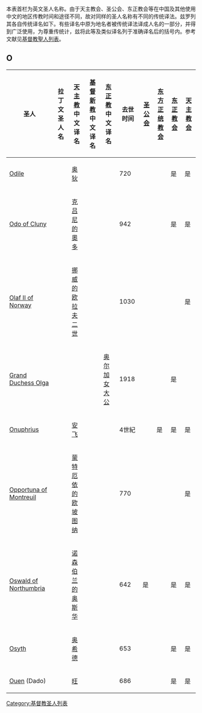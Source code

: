 {{unreferenced|time=2011-04-21T04:46:57+00:00}}
本表首栏为英文圣人名称。由于天主教会、圣公会、东正教会等在中国及其他使用中文的地区传教时间和途径不同，故对同样的圣人名称有不同的传统译法。兹罗列其各自传统译名如下。有些译名中原为地名者被传统译法译成人名的一部分，并得到广泛使用，为尊重传统计，兹将此等及类似译名列于准确译名后的括号内。参考文献见[[基督教聖人列表|基督教聖人列表]]。

{{pageTOC|基督教聖人列表}}

== O ==
{| class="wikitable sortable" width="100%"
|-

! width=200 |圣人 
! width=100 |拉丁文圣人名<br />
! width=100 |[[天主教|天主教]]<br />中文译名<br />
! width=100 |[[基督新教|基督新教]]<br />中文译名<br />
! width=100 |[[东正教|东正教]]<br />中文译名<br />
! width=75 |去世时间<br />
! width=60 |[[圣公会|圣公会]]<br />
! width=60 |[[东方正统教会|东方正统教会]]<br />
! width=60 |[[东正教会|东正教会]]<br />
! width=60 |[[天主教会|天主教会]]<br />
|-
|[[Odile|Odile]]|| ||[[奥狄|奥狄]]|| || ||720|| || ||是||是
|-
|[[Odo_of_Cluny|Odo of Cluny]]|| ||[[克吕尼的奧多|克吕尼的奧多]]|| || ||942|| || ||是||是
|-
|[[Olaf_II_of_Norway|Olaf II of Norway]]|| ||[[挪威的欧拉夫二世|挪威的欧拉夫二世]]|| || ||1030|| || || ||是
|-
|<span style="display:none">Olga of Russia</span>[[Grand_Duchess_Olga_Nikolaevna_of_Russia|Grand Duchess Olga]]|| || || ||[[俄罗斯女大公奥尔加·尼古拉耶芙娜|奥尔加女大公]]||1918|| || ||是|| 
|-
|[[Onuphrius|Onuphrius]]|| ||[[安飞|安飞]]|| || ||4世紀|| ||是||是||是
|-
|[[Opportuna_of_Montreuil|Opportuna of Montreuil]]|| ||[[蒙特厄依的欧坡图纳|蒙特厄依的欧坡图纳]]|| || ||770|| || || ||是
|-
|[[Oswald_of_Northumbria|Oswald of Northumbria]]|| ||[[诺森伯兰的奥斯华|诺森伯兰的奥斯华]]|| || ||642||是|| ||是||是
|-
|[[Osyth|Osyth]]|| ||[[奥希德|奥希德]]|| || ||653|| || ||是||是
|-
|[[Ouen|Ouen]] (Dado)|| ||[[旺|旺]]|| || ||686|| || ||是||是
|}

[[Category:基督教圣人列表|Category:基督教圣人列表]]